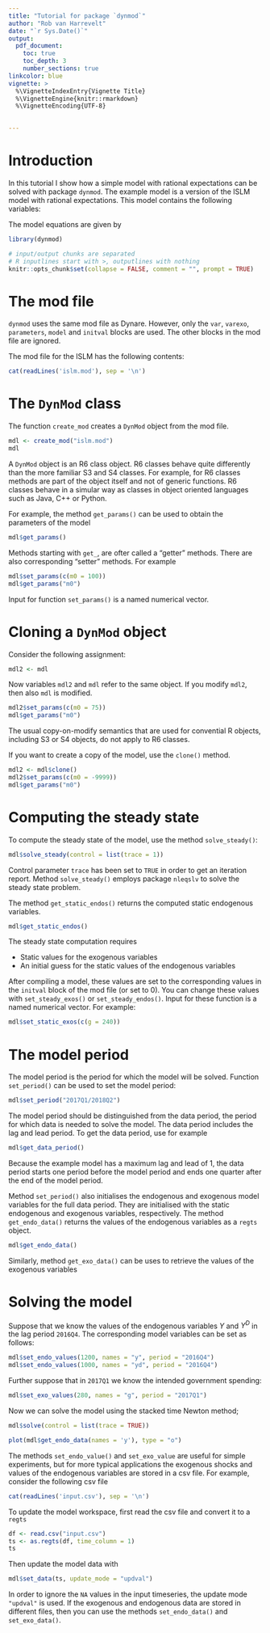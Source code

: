 ```yaml
---
title: "Tutorial for package `dynmod`"
author: "Rob van Harrevelt"
date: "`r Sys.Date()`"
output:
  pdf_document:
    toc: true
    toc_depth: 3
    number_sections: true
linkcolor: blue    
vignette: >
  %\VignetteIndexEntry{Vignette Title}
  %\VignetteEngine{knitr::rmarkdown}
  %\VignetteEncoding{UTF-8}
  

---
```


# Introduction

In this tutorial I show how a simple model with rational expectations
can be solved with package `dynmod`.
The example model is a version of the ISLM model with rational expectations.
This model contains the following variables:

\begin{tabular}{ll|ll}
\multicolumn{2}{c|}{Endogenous variables} & \multicolumn{2}{c}{Exogenous variables} \\
\hline
$Y$      & national income            & $G$      & government spending   \\
$Y^D$    & dispensible income         & $Ms$     & money supply          \\
$T$      & tax                        &          &                       \\
$C$      & consumption                &          &                       \\
$I$      & investments                &          &                       \\
$M^D$    & money demand               &          &                       \\
\end{tabular}

The model equations are given by
\begin{eqnarray*}
Y_t   &=& C_t + I_t + G_t        \label{eqn:islm1:y}\\
Y^D_t &=& Y_t - T_t            \label{eqn:islm1:yd}\\                   
T_t   &=& t_0 + t_1 Y_t  \label{eqn:islm1:t}\\
C_t  &=& c_0 + c_1 Y^D_{t-1} + c_2 Y^D_t + c_3 Y^D_{t+1} + c_4 r_t + c_5 r_t\label{eqn:islm1:c}\\
I_t   &=& i_0 + i_1  Y_{t-1} + i_2 Y_t + i_3 Y_{t+1} + i_4 r_t + i_5 r_t^2\label{eqn:islm1:i}\\
M^d_t &=& m_0 + m_1 Y_t + m_2 r_t + m_3 r_t^2 + m_3 r_t^2\label{eqn:islm1:md}\\
M^d_t &=& M^s_t                                         \label{eqn:islm1:mequ}
\end{eqnarray*}

<!--   
PREPARATIONS
-->
```r

library(dynmod)

# input/output chunks are separated
# R inputlines start with >, outputlines with nothing
knitr::opts_chunk$set(collapse = FALSE, comment = "", prompt = TRUE)
```

# The mod file

`dynmod` uses the same mod file as Dynare. However, only the `var`, `varexo`,
`parameters`, `model` and `initval` blocks are used. The other blocks in the
mod file are ignored.

The mod file for the ISLM has the following contents:
```r
cat(readLines('islm.mod'), sep = '\n')
```

# The `DynMod` class

The function `create_mod` creates a `DynMod` object from 
the mod file.

```r
mdl <- create_mod("islm.mod")
mdl
```

A `DynMod` object is an R6 class object. R6 
classes behave quite differently than the more familiar S3 and S4 classes. 
For example, for R6 classes methods are part of the object itself and not of 
generic functions. R6 classes behave in a simular way as classes in
object oriented languages such as Java, C++ or Python. 

For example, the method `get_params()` can be used to
obtain the parameters of the model
```r
mdl$get_params()
```

Methods starting with `get_`, are ofter called a "getter" methods.
There are also corresponding "setter" methods. For example
```r
mdl$set_params(c(m0 = 100))
mdl$get_params("m0")
```
Input for function `set_params()` is a named numerical vector.

# Cloning a `DynMod` object

Consider the following assignment:
```r
mdl2 <- mdl
```
Now variables `mdl2` and `mdl` refer to the same object. If you modify
`mdl2`, then also `mdl` is modified.
```r
mdl2$set_params(c(m0 = 75))
mdl$get_params("m0")
```
The usual copy-on-modify semantics that are used for convential
R objects, including S3 or S4 objects, do not apply to R6 classes.

If you want to create a copy of the model, use the `clone()` method.
```r
mdl2 <- mdl$clone()
mdl2$set_params(c(m0 = -9999))
mdl$get_params("m0")
```

# Computing the steady state

To compute the steady state of the model, use the method `solve_steady()`:
```r
mdl$solve_steady(control = list(trace = 1))
```

Control parameter `trace` has been set to `TRUE` in order to get an iteration
report. Method `solve_steady()` employs package `nleqslv` to solve
the steady state problem.

The method `get_static_endos()` returns the computed static endogenous variables.
```r
mdl$get_static_endos()
```

The steady state computation requires

*  Static values for the exogenous variables
*  An initial guess for the static values of the endogenous variables

After compiling a model, these values are set to the corresponding
values in the `initval` block of the mod file (or set to 0).
You can change these values with `set_steady_exos()` or `set_steady_endos()`.
Input for these function is a named numerical vector.
For example:
```r
mdl$set_static_exos(c(g = 240))
```

# The model period

The model period is the period for which the model will be solved.
Function `set_period()` can be used to set the model period:
```r
mdl$set_period("2017Q1/2018Q2")
```

The model period should be distinguished from the data period, the 
period for which data is needed to solve the model. The data period
includes the lag and lead period. To get the data period, use for example
```r
mdl$get_data_period()
```

Because the example model has a maximum lag and lead of 1,
the data period starts one period before the model period
and ends one quarter after the end of the model period.

Method `set_period()` also initialises the endogenous and exogenous
model variables for the full data period. 
They are initialised with the static endogenous and exogenous variables, 
respectively. The method `get_endo_data()` returns the values of the endogenous
variables as a `regts` object.

```r
mdl$get_endo_data()
```
Similarly, method `get_exo_data()` can be uses to retrieve the values of
the exogenous variables

# Solving the model

Suppose that we know the values of the endogenous variables
$Y$ and $Y^D$  in the lag period `2016Q4`. 
The corresponding model variables can be set as follows:
```r
mdl$set_endo_values(1200, names = "y", period = "2016Q4")
mdl$set_endo_values(1000, names = "yd", period = "2016Q4")
```

Further suppose that in `2017Q1` we know the intended government spending:
```r
mdl$set_exo_values(280, names = "g", period = "2017Q1")
```

Now we can solve the model using the stacked time Newton method;
```r
mdl$solve(control = list(trace = TRUE))
```

```r
plot(mdl$get_endo_data(names = 'y'), type = "o")
```

The methods `set_endo_value()` and `set_exo_value` are useful for simple 
experiments,
but for more typical applications the exogenous shocks and values of the
endogenous variables are stored in a csv file. For example,
consider the following csv file
```r
cat(readLines('input.csv'), sep = '\n')
```

To update the model workspace, first read the csv file and convert it to a
`regts`
```r
df <- read.csv("input.csv")
ts <- as.regts(df, time_column = 1)
ts
```
Then update the model data with
```r
mdl$set_data(ts, update_mode = "updval")
```

In order to ignore the `NA` values in the input timeseries,
the update mode `"updval"` is used.
If the exogenous and endogenous data are stored in different files,
then you can use the methods `set_endo_data()` and `set_exo_data()`.
